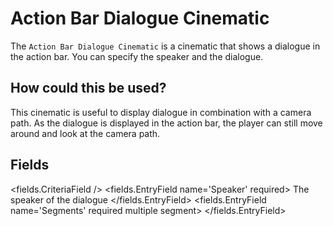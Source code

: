 
# Action Bar Dialogue Cinematic 

The `Action Bar Dialogue Cinematic` is a cinematic that shows a dialogue in the action bar.
You can specify the speaker and the dialogue.

## How could this be used?

This cinematic is useful to display dialogue in combination with a camera path.
As the dialogue is displayed in the action bar, the player can still move around and look at the camera path.


## Fields

<fields.CriteriaField />
<fields.EntryField name='Speaker' required>
     The speaker of the dialogue
</fields.EntryField>
<fields.EntryField name='Segments' required multiple segment>
</fields.EntryField>
